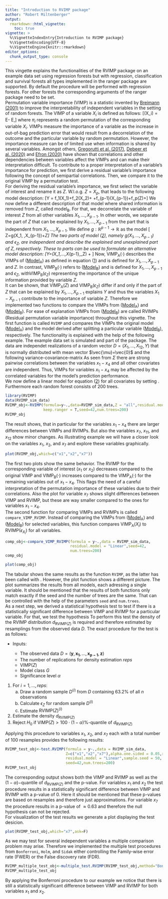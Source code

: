 ---
title: "Introduction to RVIMP package"
author: "Robert Miltenberger"
output: 
  rmarkdown::html_vignette:
    toc: true
vignette: >
  %\VignetteIndexEntry{Introduction to RVIMP package}
  %\VignetteEncoding{UTF-8}
  %\VignetteEngine{knitr::rmarkdown}
editor_options:
  chunk_output_type: console
---

This vingette explains the functionalities of the RVIMP package on an example data set using regression forests but with regression, classification and survival forests all types implemented in the ranger package are supported. By default the procedure will be performed with regression forests. For other forests the corresponding arguments of the ranger package need to be set. \
Permutation variable importance (VIMP) is a statistic invented by [Breimann (2001)](https://doi.org/10.1023/A:1010933404324) to improve the interpretability of independent variables in the setting of random forests. The VIMP of a variable $X_i$ is defined as follows:
\[\text{VIMP}(X_i) = E\left[(Y-f(\pi_i(X)))^2\right] - E\left[(Y-f(X))^2\right]\tag{1}\label{eq:generalVIMP},\]
where $\pi_i$ represents a random permutation of the corresponding variable $X_i$. VIMPs measure the importance of a variable as the increase in out-of-bag prediction error that would result from a decorrelation
of the outcome and the particular variable by random permutation. However, the importance measure can be of limited use when information is shared by several variables. Amongst others, [Gregorutti et al. (2017)](https://doi.org/10.1007/s11222-016-9646-1), [Debeer et al. (2020)](https://doi.org/10.1186/s12859-020-03622-2) and [Efron (2020)](https://doi.org/10.1080/01621459.2020.1762613) have shown that correlations and other dependencies between variables affect the VIMPs and can make their interpretation difficult. To contribute to a proper interpretation of a variable's importance for prediction, we first derive a residual variable's importance following the concept of semipartial correlations. Then, we compare it to the original VIMP by a permutation test. \
For deriving the residual variable's importance, we first select the variable of interest and rename it as $Z$. W.l.o.g. $Z=X_p$, that leads to the following model description:
\[Y = f_1(X_1)+f_2(X_2)+ \dots +f_{p-1}(X_{p-1})+f_p(Z)+\epsilon \tag{$\text{Model}_\text{A}$}\label{eq:modA}\]
We now define a different description of that model where shared information is removed from $Z$, called $\text{model}_\text{B}$. For that, we decorrelate the variable of interest $Z$ from all other variables $X_1, \dots ,X_{p-1}$. In other words, we separate the part of $Z$ that can be explained by $X_1, \dots ,X_{p-1}$ from the part that is independent from $X_1, \dots ,X_{p-1}$. We define $g:\mathbb{R}^{p-1}\rightarrow\mathbb{R}$ as the model 
\[ Z=g(X_1, \dots ,X_{p-1})+\epsilon_Z\tag{2}\label{eq:g}\]
The two parts of model ([2](#mjx-eqn-eq:g)), namely $g(X_1, \dots ,X_{p-1})$ and $\epsilon_Z$, are independent and describe the explained and unexplained part of $Z$, respectively. These to parts can be used to formulate an alternative model description:
\[Y=\tilde{f}(X_1,...,X_{p-1},\epsilon_Z) + \epsilon \tag{$\text{Model}_\text{B}$}\label{eq:modB}\]
Now, $\text{VIMP}_\text{A}(\cdot)$ describes the VIMPs of ([$\text{Model}_\text{A}$](#mjx-eqn-eq:modA)) as defined in equation ([1](#mjx-eqn-eq:generalVIMP)) and is defined for $X_1,\dots,X_{p-1}$ and $Z$. In contrast, $\text{VIMP}_\text{B}(\cdot)$ refers to ([$\text{Model}_\text{B}$](#mjx-eqn-eq:modB)) and is defined for $X_1,\dots,X_{p-1}$ and $\epsilon_Z$, with$\text{VIMP}_\text{B}(\epsilon_Z)$ representing the importance of the unique information provided by variable $Z$. \
It can be shown, that $\text{VIMP}_\text{A}(Z)$ and $\text{VIMP}_\text{B}(\epsilon_Z)$ differ if and only if the part of $Z$ that can be explained by $X_1,...,X_{p-1}$ explains $Y$ and thus the variables $X_1-X_{p-1}$ contribute to the importance of variable $Z$. Therefore we implemented two functions to compare the VIMPs from ([$\text{Model}_\text{A}$](#mjx-eqn-eq:modA)) and ([$\text{Model}_\text{B}$](#mjx-eqn-eq:modB)). For ease of explanation VIMPs from ([$\text{Model}_\text{B}$](#mjx-eqn-eq:modB)) are called RVIMPs (Residual permutation variable importance) throughout this vignette. The first function is called `RVIMP` and compares the VIMPs the original model ([$\text{Model}_\text{A}$](#mjx-eqn-eq:modA)) and the model derived after splitting a particular variable ([$\text{Model}_\text{B}$](#mjx-eqn-eq:modB)), respectively. The functionality is explained with the help of the following example. The example data set is simulated and part of the package. The data are independet realizations of a random vector $D=(X_1,...,X_{12},Y)$ that is normally distributed with mean vector $\vec{\mu}=\vec{0}$ and the following variance-covariance-matrix
\begin{equation*}
\Sigma=\begin{pmatrix}
		1 & 0.9 & 0.9 & 0.9 & 0 & 0 & 0 & 0 & 0 & 0 & 0 & 0 & \frac{11.3}{\sqrt{189.5}}\\
		0.9 & 1 & 0.9 & 0.9 & 0 & 0 & 0 & 0 & 0 & 0 & 0 & 0 & \frac{11.3}{\sqrt{189.5}}\\
		0.9 & 0.9 & 1 & 0.9 & 0 & 0 & 0 & 0 & 0 & 0 & 0 & 0 & \frac{11}{\sqrt{189.5}}\\
		0.9 & 0.9 & 0.9 & 1 & 0 & 0 & 0 & 0 & 0 & 0 & 0 & 0 & \frac{10.8}{\sqrt{189.5}}\\
		0 & 0 & 0 & 0 & 1 & 0 & 0 & 0 & 0 & 0 & 0 & 0 & \frac{-5}{\sqrt{189.5}}\\
		0 & 0 & 0 & 0 & 0 & 1 & 0 & 0 & 0 & 0 & 0 & 0 & \frac{-5}{\sqrt{189.5}}\\
		0 & 0 & 0 & 0 & 0 & 0 & 1 & 0 & 0 & 0 & 0 & 0 & \frac{-2}{\sqrt{189.5}}\\
		0 & 0 & 0 & 0 & 0 & 0 & 0 & 1 & 0 & 0 & 0 & 0 & 0\\
		0 & 0 & 0 & 0 & 0 & 0 & 0 & 0 & 1 & 0 & 0 & 0 & 0\\
		0 & 0 & 0 & 0 & 0 & 0 & 0 & 0 & 0 & 1 & 0 & 0 & 0\\
		0 & 0 & 0 & 0 & 0 & 0 & 0 & 0 & 0 & 0 & 1 & 0 & 0\\
		0 & 0 & 0 & 0 & 0 & 0 & 0 & 0 & 0 & 0 & 0 & 1 & 0\\
		\frac{11.3}{\sqrt{189.5}} & \frac{11.3}{\sqrt{189.5}} & \frac{11}{\sqrt{189.5}} & \frac{10.8}{\sqrt{189.5}} & \frac{-5}{\sqrt{189.5}} & \frac{-5}{\sqrt{189.5}} & \frac{-2}{\sqrt{189.5}} & 0 & 0 & 0 & 0 & 0 & 1
\end{pmatrix}.
\end{equation*}
As seen from $\Sigma$ there are strong pairwise correlations between the variables $x_1-x_4$ and all other covariates are independent. Thus, VIMPs for variables $x_1-x_4$ may be affected by the correlated variables for the model's prediction performance.\
We now define a linear model for equation ([2](#mjx-eqn-eq:g)) for all covariates by setting \code{Z="all"}. Furthermore each random forest consists of 200 trees.
```{r, fig.height = 5, fig.width = 5, fig.align = "center"}
library(RVIMP)
data(RVIMP_sim_data)
RVIMP_obj<-RVIMP(formula=y~.,data=RVIMP_sim_data,Z = "all",residual.model = "Linear",
                 keep.ranger = T,seed=42,num.trees=200)
RVIMP_obj
```
The result shows, that in particular for the variables $x_1-x_4$ there are larger differences between VIMPs and RVIMPs. But also the variables $x_7$, $x_{11}$, and $x_{12}$ show minor changes. As illustrating example we will have a closer look on the variables $x_1$, $x_2$, and $x_7$ and explore these variables graphically.
```{r, fig.height = 5, fig.width = 5, fig.align = "center"}
plot(RVIMP_obj,which=c("x1","x2","x7"))
```
The first two plots show the same behavior. The RVIMP for the corresponding variable of interest ($x_1$ or $x_2$) decreases compared to the original VIMP and $\text{VIMP}_\text{B}(\cdot)$ increases compared to the $\text{VIMP}_\text{A}(\cdot)$ for the remaining variables out of $x_1-x_4$. This flags the need of a careful interpretation of the permutation importance of these variables due to their correlations. Also the plot for variable $x_7$ shows slight differences between VIMP and RVIMP, but these are way smaller compared to the ones for variables $x_1-x_4$.\
The second function for comparing VIMPs and RVIMPs is called `compare_VIMP_RVIMP`. Instead of comparing the VIMPs from ([$\text{Model}_\text{A}$](#mjx-eqn-eq:modA)) and ([$\text{Model}_\text{B}$](#mjx-eqn-eq:modB)) for selected variables, this function compares $\text{VIMP}_\text{A}(X_i)$ to $\text{RVIMP}(\epsilon_{X_i})$ for all variables. 
```{r, fig.height = 5, fig.width = 5, fig.align = "center"}
comp_obj<-compare_VIMP_RVIMP(formula = y~.,data = RVIMP_sim_data,
                             residual.model = "Linear",seed=42,
                             num.trees=200)
comp_obj
```

```{r, fig.height = 5, fig.width = 5, fig.align = "center"}
plot(comp_obj)
```
The tabular shows the same results as the function `RVIMP`, as the latter has been called with \code{Z="all"}. However, the plot function shows a different picture. The plot summarizes the results from all models, each adressing a single variable. It should be mentioned that the results of both functions only match exactly if the seed and the number of trees are the same. That can be controlled with the help of the parameters `seed` and `num.trees`. \
As a next step, we derived a statistical hypothesis test to test if there is a statistically significant difference between VIMP and RVIMP for a particular variable. For that, we test the hypothesis
\begin{align*}
H_0:&\quad \text{VIMP}(Z)=\text{RVIMP}(Z)\\
H_1:&\quad \text{VIMP}(Z)> \text{RVIMP}(Z)
\end{align*} 
To perform this test the density of the RVIMP distribution $d_{\text{RVIMP}(Z)}$ is required and therefore estimated by resamplings from the observed data $D$. The exact procedure for the test is as follows: \

* Inputs:

  - The observed data $D=(\mathbf{y},\mathbf{x_1},...,\mathbf{x_{p-1}},\mathbf{z})$
  - The number of replications for density estimation $reps$
  - $\text{VIMP}(Z)$
  - Model class $G$
  - Significance level $\alpha$
  
1. For $i=1,\dots,reps$:
   a) Draw a random sample $D^{(i)}$ from $D$ containing $63.2\%$ of all $n$ observations
   b) Calculate $\epsilon_Z$ for random sample $D^{(i)}$
   c) Estimate $\text{RVIMP}(Z)^{(i)}$
2. Estimate the density $d_{\text{RVIMP}(Z)}$
3. Reject $H_0$ if $\text{VIMP}(Z)> 100\cdot(1-\alpha)\%\text{-quantile of }d_{\text{RVIMP}(Z)}$

Applying this procedure to variables $x_1$, $x_2$, and $x_7$ each with a total number of 100 resamples provides the following results:
```{r, fig.height = 5, fig.width = 5, fig.align = "center"}
RVIMP_test_obj<-test.RVIMP(formula = y~.,data = RVIMP_sim_data,
                           Z=c("x1","x2","x7"),alpha.one.sided = 0.05,reps=100,
                           residual.model = "Linear",sample.seed = 50,
                           seed=42,num.trees=200)
RVIMP_test_obj
```
The corresponding output shows both the VIMP and RVIMP as well as the $(1-\alpha)-$quantile of $d_{\text{RVIMP}(Z)}$ and the p-value. For variables $x_1$ and $x_2$ the test procedure results in a statistically significant difference between VIMP and RVIMP with a p-value of 0. Here it should be mentioned that these p-values are based on resamples and therefore just approximations. For variable $x_7$ the procedure results in a p-value of $\approx0.63$ and therefore the null hypothesis can not be rejected. \
For visualization of the test results we generate a plot displaying the test desicion.
```{r, fig.height = 5, fig.width = 5, fig.align = "center"}
plot(RVIMP_test_obj,which="x7",ask=F)
```
As we may test for several independent variables a multiple comparison problem may arise. Therefore we implemented the multiple test procedures from `Bonferroni`, `Holm`, and `Sidak` either controlling the Family-wise error rate (FWER) or the False discovery rate (FDR).
```{r, fig.height = 5, fig.width = 5, fig.align = "center"}
RVIMP_multiple_test_obj<-multiple_test.RVIMP(RVIMP_test_obj,method="Bonferroni")
RVIMP_multiple_test_obj
```
By applying the Bonferroni procedure to our example we notice that there is still a statistically significant difference between VIMP and RVIMP for both variables $x_1$ and $x_2$.\

